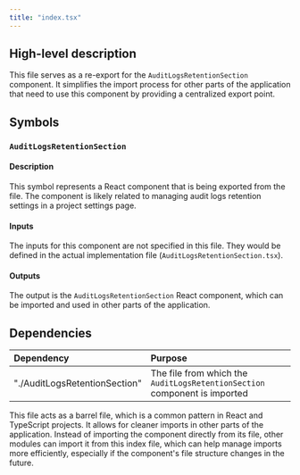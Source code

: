 ```yaml
---
title: "index.tsx"
---
```


## High-level description

This file serves as a re-export for the `AuditLogsRetentionSection` component. It simplifies the import process for other parts of the application that need to use this component by providing a centralized export point.

## Symbols

### `AuditLogsRetentionSection`

#### Description

This symbol represents a React component that is being exported from the file. The component is likely related to managing audit logs retention settings in a project settings page.

#### Inputs

The inputs for this component are not specified in this file. They would be defined in the actual implementation file (`AuditLogsRetentionSection.tsx`).

#### Outputs

The output is the `AuditLogsRetentionSection` React component, which can be imported and used in other parts of the application.

## Dependencies

| Dependency | Purpose |
|:-----------|:--------|
| "./AuditLogsRetentionSection" | The file from which the `AuditLogsRetentionSection` component is imported |

This file acts as a barrel file, which is a common pattern in React and TypeScript projects. It allows for cleaner imports in other parts of the application. Instead of importing the component directly from its file, other modules can import it from this index file, which can help manage imports more efficiently, especially if the component's file structure changes in the future.